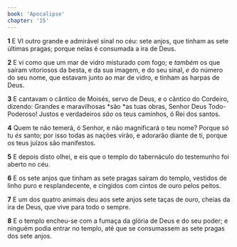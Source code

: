 ```yaml
---
book: 'Apocalipse'
chapter: '15'
---
```


**1** E VI outro grande e admirável sinal no céu: sete anjos, que tinham as sete últimas pragas; porque nelas é consumada a ira de Deus.

**2** E vi como que um mar de vidro misturado com fogo; e _também_ os que saíram vitoriosos da besta, e da sua imagem, e do seu sinal, _e_ do número do seu nome, que estavam junto ao mar de vidro, e tinham as harpas de Deus.

**3** E cantavam o cântico de Moisés, servo de Deus, e o cântico do Cordeiro, dizendo: Grandes e maravilhosas *são *as tuas obras, Senhor Deus Todo-Poderoso! Justos e verdadeiros _são_ os teus caminhos, ó Rei dos santos.

**4** Quem te não temerá, ó Senhor, e não magnificará o teu nome? Porque só tu _és_ santo; por isso todas as nações virão, e adorarão diante de ti, porque os teus juízos são manifestos.

**5** E depois disto olhei, e eis que o templo do tabernáculo do testemunho foi aberto no céu.

**6** E os sete anjos que tinham as sete pragas saíram do templo, vestidos de linho puro e resplandecente, e cingidos com cintos de ouro pelos peitos.

**7** E um dos quatro animais deu aos sete anjos sete taças de ouro, cheias da ira de Deus, que vive para todo o sempre.

**8** E o templo encheu-se com a fumaça da glória de Deus e do seu poder; e ninguém podia entrar no templo, até que se consumassem as sete pragas dos sete anjos.
